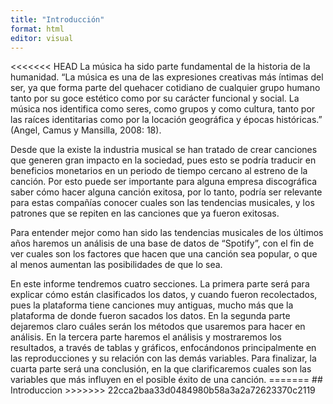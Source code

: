 ```yaml
---
title: "Introducción"
format: html
editor: visual
---
```


<<<<<<< HEAD
La música ha sido parte fundamental de la historia de la humanidad. "La música es una de las expresiones
creativas más íntimas del ser, ya que forma parte del quehacer cotidiano de
cualquier grupo humano tanto por su goce estético como por su carácter
funcional y social. La música nos identifica como seres, como grupos y como
cultura, tanto por las raíces identitarias como por la locación geográfica y
épocas históricas." (Angel, Camus y Mansilla, 2008: 18).

Desde que la
existe la industria musical se han tratado de crear canciones que generen gran
impacto en la sociedad, pues esto se podría traducir en beneficios monetarios
en un periodo de tiempo cercano al estreno de la canción. Por esto puede ser
importante para alguna empresa discográfica saber cómo hacer alguna canción exitosa,
por lo tanto, podría ser relevante para estas compañías conocer cuales son las
tendencias musicales, y los patrones que se repiten en las canciones que ya
fueron exitosas.

Para entender
mejor como han sido las tendencias musicales de los últimos años haremos un análisis
de una base de datos de "Spotify", con el fin de ver cuales son los factores
que hacen que una canción sea popular, o que al menos aumentan las posibilidades
de que lo sea.

En este informe
tendremos cuatro secciones. La primera parte será para explicar cómo están clasificados
los datos, y cuando fueron recolectados, pues la plataforma tiene canciones muy
antiguas, mucho más que la plataforma de donde fueron sacados los datos. En la
segunda parte dejaremos claro cuáles serán los métodos que usaremos para hacer
en análisis. En la tercera parte haremos el análisis y mostraremos los resultados,
a través de tablas y gráficos, enfocándonos principalmente en las
reproducciones y su relación con las demás variables. Para finalizar, la cuarta
parte será una conclusión, en la que clarificaremos cuales son las variables
que más influyen en el posible éxito de una canción.
=======
## Introduccion
>>>>>>> 22cca2baa33d0484980b58a3a2a72623370c2119
